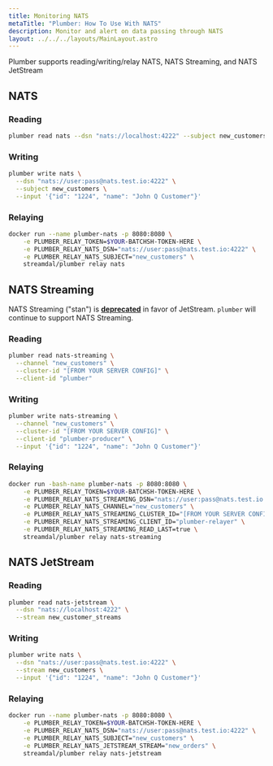 ```yaml
---
title: Monitoring NATS
metaTitle: "Plumber: How To Use With NATS"
description: Monitor and alert on data passing through NATS
layout: ../../../layouts/MainLayout.astro
---
```


Plumber supports reading/writing/relay NATS, NATS Streaming, and NATS JetStream

## NATS

### Reading

```bash
plumber read nats --dsn "nats://localhost:4222" --subject new_customers
```

### Writing

```bash
plumber write nats \
  --dsn "nats://user:pass@nats.test.io:4222" \
  --subject new_customers \
  --input '{"id": "1224", "name": "John Q Customer"}'
```

### Relaying

```bash
docker run --name plumber-nats -p 8080:8080 \
    -e PLUMBER_RELAY_TOKEN=$YOUR-BATCHSH-TOKEN-HERE \
    -e PLUMBER_RELAY_NATS_DSN="nats://user:pass@nats.test.io:4222" \
    -e PLUMBER_RELAY_NATS_SUBJECT="new_customers" \
    streamdal/plumber relay nats
```

## NATS Streaming

NATS Streaming ("stan") is [**deprecated**](https://docs.nats.io/legacy/stan) in favor of JetStream. `plumber` will continue to support NATS Streaming.

### Reading

```bash
plumber read nats-streaming \
  --channel "new_customers" \
  --cluster-id "[FROM YOUR SERVER CONFIG]" \
  --client-id "plumber"
```

### Writing

```bash
plumber write nats-streaming \
  --channel "new_customers" \
  --cluster-id "[FROM YOUR SERVER CONFIG]" \
  --client-id "plumber-producer" \
  --input '{"id": "1224", "name": "John Q Customer"}'
```

### Relaying

```bash
docker run -bash-name plumber-nats -p 8080:8080 \
    -e PLUMBER_RELAY_TOKEN=$YOUR-BATCHSH-TOKEN-HERE \
    -e PLUMBER_RELAY_NATS_STREAMING_DSN="nats://user:pass@nats.test.io:4222" \
    -e PLUMBER_RELAY_NATS_CHANNEL="new_customers" \
    -e PLUMBER_RELAY_NATS_STREAMING_CLUSTER_ID="[FROM YOUR SERVER CONFIG]" \
    -e PLUMBER_RELAY_NATS_STREAMING_CLIENT_ID="plumber-relayer" \
    -e PLUMBER_RELAY_NATS_STREAMING_READ_LAST=true \
    streamdal/plumber relay nats-streaming
```

## NATS JetStream

### Reading

```bash
plumber read nats-jetstream \
  --dsn "nats://localhost:4222" \
  --stream new_customer_streams
```

### Writing

```bash
plumber write nats \
  --dsn "nats://user:pass@nats.test.io:4222" \
  --stream new_customers \
  --input '{"id": "1224", "name": "John Q Customer"}'
```

### Relaying

```bash
docker run --name plumber-nats -p 8080:8080 \
    -e PLUMBER_RELAY_TOKEN=$YOUR-BATCHSH-TOKEN-HERE \
    -e PLUMBER_RELAY_NATS_DSN="nats://user:pass@nats.test.io:4222" \
    -e PLUMBER_RELAY_NATS_SUBJECT="new_customers" \
    -e PLUMBER_RELAY_NATS_JETSTREAM_STREAM="new_orders" \
    streamdal/plumber relay nats-jetstream
```
